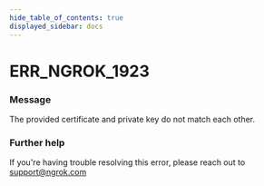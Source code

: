 ```yaml
---
hide_table_of_contents: true
displayed_sidebar: docs
---
```



# ERR_NGROK_1923

### Message

The provided certificate and private key do not match each other.

<ErrorDetails error="err_ngrok_1923" />

### Further help

If you're having trouble resolving this error, please reach out to [support@ngrok.com](mailto:support@ngrok.com?subject=Help%20with%20ERR_NGROK_1923)

